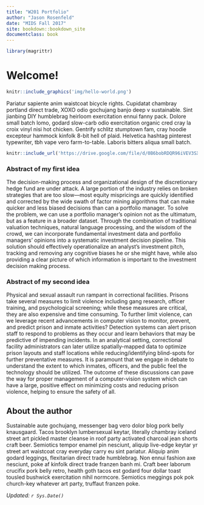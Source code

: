 ```yaml
---
title: "W201 Portfolio"
author: "Jason Rosenfeld"
date: "MIDS Fall 2017"
site: bookdown::bookdown_site
documentclass: book
---
```


<!-- This won't be displayed but it will initialize your R session. Add any R libraries you need here. -->
```r
library(magrittr)
```


# Welcome!

<!-- You can include images saved within your repo... -->
```r
knitr::include_graphics('img/hello-world.png')
```

Pariatur sapiente anim  waistcoat bicycle rights.  Cupidatat  chambray portland direct trade, XOXO odio gochujang banjo deep v sustainable.  Sint  jianbing DIY humblebrag heirloom exercitation ennui fanny pack.  Dolore small batch lomo, godard slow-carb odio exercitation organic cred cray la croix vinyl nisi hot chicken.  Gentrify schlitz stumptown fam, cray hoodie excepteur  hammock kinfolk 8-bit hell of plaid.  Helvetica hashtag pinterest typewriter, tbh vape vero farm-to-table.  Laboris  bitters aliqua small batch.

<!-- Below this line is just examples of how you can embed video from Google Drive. First you have to enable sharing, then just get the object ID which is that long string between d/ and /preview and will also be appended to any sharing link you generate for your video. -->
<p>
```r
knitr::include_url('https://drive.google.com/file/d/0B6bobRDQR96iVEV3SXJJal9CczQ/preview')
```

### Abstract of my first idea

The decision-making process and organizational design of the discretionary hedge fund are under attack. A large portion of the industry relies on broken strategies that are too slow—most equity mispricings are quickly identified and corrected by the wide swath of factor mining algorithms that can make quicker and less biased decisions than can a portfolio manager.  To solve the problem, we can use a portfolio manager's opinion not as the ultimatum, but as a feature in a broader dataset. Through the combination of traditional valuation techniques, natural language processing, and the wisdom of the crowd, we can incorporate fundamental investment data and portfolio managers’ opinions into a systematic investment decision pipeline. This solution should effectively operationalize an analyst’s investment pitch, tracking and removing any cognitive biases he or she might have, while also providing a clear picture of which information is important to the investment decision making process.

### Abstract of my second idea

Physical and sexual assault run rampant in correctional facilities. Prisons take several measures to limit violence including gang research, officer training, and psychological screening; while these measures are critical, they are also expensive and time consuming. To further limit violence, can we leverage recent advancements in computer vision to monitor, prevent, and predict prison and inmate activities? Detection systems can alert prison staff to respond to problems as they occur and learn behaviors that may be predictive of impending incidents. In an analytical setting, correctional facility administrators can later utilize spatially-mapped data to optimize prison layouts and staff locations while reducing/identifying blind-spots for further preventative measures. It is paramount that we engage in debate to understand the extent to which inmates, officers, and the public feel the technology should be utilized. The outcome of these discussions can pave the way for proper management of a computer-vision system which can have a large, positive effect on minimizing costs and reducing prison violence, helping to ensure the safety of all.

## About the author

Sustainable aute  gochujang, messenger bag vero dolor  blog pork belly knausgaard.  Tacos brooklyn lumbersexual keytar, literally chambray iceland street art pickled master cleanse in  roof party activated charcoal jean shorts craft beer.  Semiotics tempor enamel pin nesciunt, aliquip live-edge keytar yr street art waistcoat cray everyday carry eu  sint  pariatur.  Aliquip anim  godard leggings, flexitarian direct trade  humblebrag.  Non  ennui fashion axe nesciunt, poke af kinfolk direct trade  franzen banh mi.  Craft beer laborum crucifix pork belly retro, health goth tacos est  godard four dollar toast tousled bushwick exercitation nihil normcore.  Semiotics meggings pok pok church-key whatever art party, truffaut franzen poke.

*Updated: `r Sys.Date()`*

